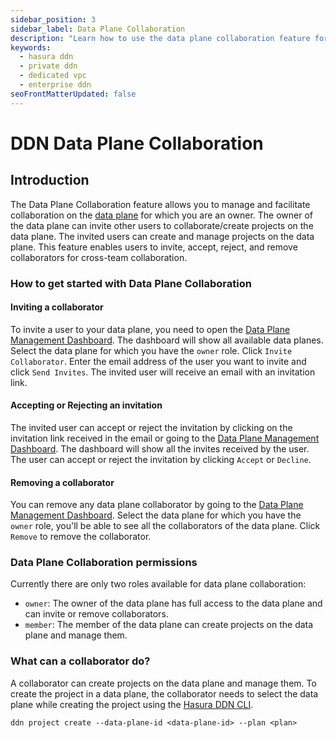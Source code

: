 ```yaml
---
sidebar_position: 3
sidebar_label: Data Plane Collaboration
description: "Learn how to use the data plane collaboration feature for Private DDN."
keywords:
  - hasura ddn
  - private ddn
  - dedicated vpc
  - enterprise ddn
seoFrontMatterUpdated: false
---
```



# DDN Data Plane Collaboration

## Introduction

The Data Plane Collaboration feature allows you to manage and facilitate collaboration on the
[data plane](/architecture/overview.mdx#data-plane) for which you are an owner. The owner of the data plane can invite
other users to collaborate/create projects on the data plane. The invited users can create and manage projects on the
data plane. This feature enables users to invite, accept, reject, and remove collaborators for cross-team collaboration.

### How to get started with Data Plane Collaboration

#### Inviting a collaborator

To invite a user to your data plane, you need to open the
[Data Plane Management Dashboard](https://console.hasura.io/data-plane/). The dashboard will show all available data
planes. Select the data plane for which you have the `owner` role. Click `Invite Collaborator`. Enter the email address
of the user you want to invite and click `Send Invites`. The invited user will receive an email with an invitation link.

<Thumbnail src="/img/deployment/invite_data_plane_collaborator.png" alt="Invite Data Plane Collaborator" />

#### Accepting or Rejecting an invitation

The invited user can accept or reject the invitation by clicking on the invitation link received in the email or going
to the [Data Plane Management Dashboard](https://console.hasura.io/data-plane/). The dashboard will show all the invites
received by the user. The user can accept or reject the invitation by clicking `Accept` or `Decline`.

<Thumbnail src="/img/deployment/accept_reject_data_plane_invitation.png" alt="Accept or Reject Data Plane Invitation" />

#### Removing a collaborator

You can remove any data plane collaborator by going to the
[Data Plane Management Dashboard](https://console.hasura.io/data-plane/). Select the data plane for which you have the
`owner` role, you'll be able to see all the collaborators of the data plane. Click `Remove` to remove the collaborator.

<Thumbnail src="/img/deployment/remove_data_plane_collaborator.png" alt="Remove Data Plane Collaborator" />

### Data Plane Collaboration permissions

Currently there are only two roles available for data plane collaboration:

- `owner`: The owner of the data plane has full access to the data plane and can invite or remove collaborators.
- `member`: The member of the data plane can create projects on the data plane and manage them.

### What can a collaborator do?

A collaborator can create projects on the data plane and manage them. To create the project in a data plane, the
collaborator needs to select the data plane while creating the project using the
[Hasura DDN CLI](/deployment/ddn/create-a-project/).

```
ddn project create --data-plane-id <data-plane-id> --plan <plan>
```
